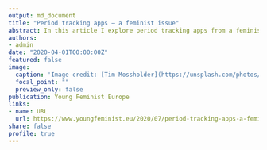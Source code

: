 ```yaml
---
output: md_document
title: "Period tracking apps – a feminist issue"
abstract: In this article I explore period tracking apps from a feminist perspective. I argue that through the designs and data collection they reflect and perpetuate, even if unintentionally, heteronormative notions of gender and sexuality.
authors: 
- admin
date: "2020-04-01T00:00:00Z"
featured: false
image:
  caption: 'Image credit: [Tim Mossholder](https://unsplash.com/photos/clN4DePMfm4)'
  focal_point: ""
  preview_only: false
publication: Young Feminist Europe
links:
- name: URL
  url: https://www.youngfeminist.eu/2020/07/period-tracking-apps-a-feminist-issue/
share: false
profile: true
---
```

